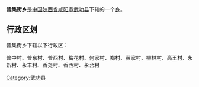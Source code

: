 {{中国乡级行政区
|行政区全称 = 普集街乡
|景观照片文件名 = 
|景观照片描述 = 
|汉语拼音 =Pu Ji
|其他语言 = 
|其他语言名称 = 
|位置图文件名 = 
|位置图描述 = 
|自定义图片=
|上级行政区 = [[陕西省|陕西省]][[咸阳市|咸阳市]][[武功县|武功县]]
|行政区类别 = [[乡级行政区|乡]]
|行政区划代码 = 
|行政区划 = 
|村委会 = 
|居委会 = 
|建置时间 =1956年 
|领导职位 = 
|领导名称 = 
|政府驻地 = 
|毗邻 =東小村鎮 
|地理坐标 = 
|总面积 =22.5平方公里 
|总人口 =28403人 
|户籍人口 = 
|户籍人口年份 = 
|常住人口 = 
|常住人口年份 = 
|人口密度 = 
|GDP = 
|邮政编码 =712200 
|电话区号 =910 
|官方网站 = 
|网站名称 = 
}}
'''普集街乡'''是[[中华人民共和国|中国]][[陕西省|陕西省]][[咸阳市|咸阳市]][[武功县|武功县]]下辖的一个[[乡级行政区|乡]]。

== 行政区划 ==
普集街乡下辖以下行政区：

普中村、普东村、普西村、梅花村、何家村、郑村、黄家村、柳林村、高王村、永新村、永丰村、香尧村、香西村、永台村

{{陕西小作品}}
{{武功县行政区划}}

[[Category:武功县|Category:武功县]]